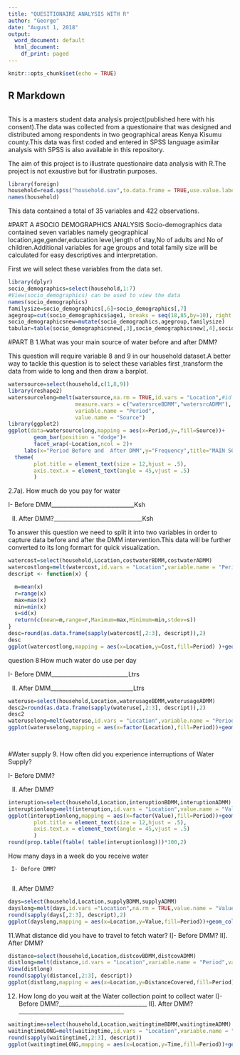 ---
title: "QUESITIONAIRE ANALYSIS WITH R"
author: "George"
date: "August 1, 2018"
output:
  word_document: default
  html_document:
    df_print: paged
---

```{r setup, include=FALSE}
knitr::opts_chunk$set(echo = TRUE)
```

## R Markdown
```{r}

```

This is a masters student data analysis project(published here with his consent).The data was collected from a questionaire that was designed and distributed among respondents in two geographical areas Kenya Kisumu county.This data was first coded and entered in SPSS language asimilar analysis with SPSS is also available in this repository.

The aim of this project is to illustrate questionaire data analysis with R.The project is not exaustive but for illustratin purposes.
```{r}
library(foreign)
household=read.spss("household.sav",to.data.frame = TRUE,use.value.labels = TRUE)#importing data from local storage
names(household)
```

This data contained a total of 35 variables and 422 observations.

#PART A
#SOCIO DEMOGRAPHICS ANALYSIS
Socio-demographics data contained seven variables namely geographical location,age,gender,education level,length of stay,No of adults and No of children.Additional variables for age groups and total family size will be calculated for easy descriptives and interpretation.

First we will select these variables from the data set.
```{r}
library(dplyr)
socio_demographics=select(household,1:7)
#View(socio_demographics) can be used to view the data 
names(socio_demographics)
familysize=socio_demographics[,6]+socio_demographics[,7]
agegroup=cut(socio_demographics$age1, breaks = seq(18,85,by=10), right = TRUE)#creating age groups
socio_demographicsnew=mutate(socio_demographics,agegroup,familysize)
tabular=table(socio_demographicsnew[,3],socio_demographicsnew[,4],socio_demographicsnew[,1])

```

#PART B
1.What was your main source of water before and after DMM?

This question will require variable 8 and 9 in our household dataset.A better way to tackle this question is to select these variables first ,transform the data from wide to long and then draw a barplot.
```{r}
watersource=select(household,c(1,8,9))
library(reshape2)
watersourcelong=melt(watersource,na.rm = TRUE,id.vars = "Location",#id variables to keep
                     measure.vars = c("watersrceBDMM","watersrcADMM"),
                     variable.name = "Period",
                     value.name = "Source")
library(ggplot2)
ggplot(data=watersourcelong,mapping = aes(x=Period,y=,fill=Source))+
        geom_bar(position = "dodge")+
        facet_wrap(~Location,ncol = 2)+
     labs(x="Period Before and  After DMM",y="Frequency",title="MAIN SOURCE OF WATER \n BEFORE AND AFTER DMM")+
  theme(
        plot.title = element_text(size = 12,hjust = .5),
        axis.text.x = element_text(angle = 45,vjust = .5)
        )
```

2.7a). How much do you pay for water

 I- Before DMM_____________________________Ksh
 
II. After DMM?_______________________________Ksh

To answer this question we need to split it into two variables in order to capture data before and after the DMM intervention.This data will be further converted to its long formart for quick visualization.

```{r}
watercost=select(household,Location,costwaterBDMM,costwaterADMM)
watercostlong=melt(watercost,id.vars = "Location",variable.name = "Period",value.name = "Cost")
descript <- function(x) {

  m=mean(x)
  r=range(x)
  max=max(x)
  min=min(x)
  s=sd(x)
  return(c(mean=m,range=r,Maximum=max,Minimum=min,stdev=s))
}
desc=round(as.data.frame(sapply(watercost[,2:3], descript)),2)
desc
ggplot(watercostlong,mapping = aes(x=Location,y=Cost,fill=Period) )+geom_col(position = "dodge")+labs(x="GEOGRAPHICAL AREA",y="Average Cost of Water(Ksh)",title="AVERAGE COST OF WATER BEFORE AND AFTER DMM")

```

question 8:How much water do use per day

I- Before DMM___________________________Ltrs

II. After DMM_____________________________Ltrs

```{r}
wateruse=select(household,Location,waterusageBDMM,waterusageADMM)
desc2=round(as.data.frame(sapply(wateruse[,2:3], descript)),2)
desc2
wateruselong=melt(wateruse,id.vars = "Location",variable.name = "Period",value.name = "Amount_Used")
ggplot(wateruselong,mapping = aes(x=factor(Location),fill=Period))+geom_bar(position = "dodge")

  
```


#Water supply
9. How often did you experience interruptions of Water Supply?

I- Before DMM?

II. After DMM?

```{r}
interuption=select(household,Location,interuptionBDMM,interuptionADMM)
interuptionlong=melt(interuption,id.vars = "Location",value.name = "Value",variable.name = "Period")
ggplot(interuptionlong,mapping = aes(x=factor(Value),fill=Period))+geom_bar(position = "dodge")+facet_wrap(~Location)+labs(x="Water interuptions")+ theme(
        plot.title = element_text(size = 12,hjust = .5),
        axis.text.x = element_text(angle = 45,vjust = .5)
        )
round(prop.table(ftable( table(interuptionlong)))*100,2)

```


How many days in a week do you receive water 

 	 I- Before DMM?
 	 
II. After DMM?

```{r}
days=select(household,Location,supplyBDMM,supplyADMM)
dayslong=melt(days,id.vars ="Location",na.rm = TRUE,value.name = "Value",variable.name = "Period")
round(sapply(days[,2:3], descript),2)
ggplot(dayslong,mapping = aes(x=Location,y=Value,fill=Period))+geom_col(position = "dodge")
```


11.What distance did you have to travel to fetch water? 
        I]- Before DMM?
       II]. After DMM?


```{r}
distance=select(household,Location,distcovBDMM,distcovADMM)
distlong=melt(distance,id.vars = "Location",variable.name = "Period",value.name = "DistanceCovered")
View(distlong)
round(sapply(distance[,2:3], descript))
ggplot(distlong,mapping = aes(x=Location,y=DistanceCovered,fill=Period))+geom_col(position = "dodge")+labs(x="Point of Collection",y="Distance Covered",title="Distance Covered Before and After DMM")+theme()
```

 12. How long do you wait at the Water collection point to collect water
       I]- Before DMM?_______________________________
      II]. After DMM?_____________________________________

```{r}
waitingtime=select(household,Location,waitingtimeBDMM,waitingtimeADMM)
waitingtimeLONG=melt(waitingtime,id.vars = "Location",variable.name = "Period",value.name = "Time")
round(sapply(waitingtime[,2:3], descript))
ggplot(waitingtimeLONG,mapping = aes(x=Location,y=Time,fill=Period))+geom_col(position = "dodge")+labs(title="Waiting time at collection point")+theme_classic()
```









